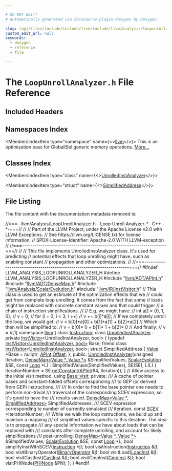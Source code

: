 ```yaml
---

# DO NOT EDIT!
# Automatically generated via docusaurus-plugin-doxygen by Doxygen.

slug: /api/files/include/include/llvm/include/llvm/analysis/loopunrollanalyzer-h
custom_edit_url: null
keywords:
  - doxygen
  - reference
  - file

---
```





# The `LoopUnrollAnalyzer.h` File Reference

<DoxygenPage pluginConfig={pluginConfig}>



## Included Headers

<IncludesList>
<IncludesListItem
  filePath="llvm/ADT/APInt.h"
  permalink="/docs/api/files/include/include/llvm/include/llvm/adt/apint-h"
  isLocal="true" />
<IncludesListItem
  filePath="llvm/ADT/DenseMap.h"
  permalink="/docs/api/files/include/include/llvm/include/llvm/adt/densemap-h"
  isLocal="true" />
<IncludesListItem
  filePath="llvm/Analysis/ScalarEvolution.h"
  permalink="/docs/api/files/include/include/llvm/include/llvm/analysis/scalarevolution-h"
  isLocal="true" />
<IncludesListItem
  filePath="llvm/IR/InstVisitor.h"
  permalink="/docs/api/files/include/include/llvm/include/llvm/ir/instvisitor-h"
  isLocal="true" />
</IncludesList>

## Namespaces Index

<MembersIndex>

<MembersIndexItem
  type="namespace"
  name={<><a href="/docs/api/namespaces/llvm">llvm</a></>}>
This is an optimization pass for GlobalISel generic memory operations. <a href="/docs/api/namespaces/llvm/#details">More...</a>
</MembersIndexItem>

</MembersIndex>

## Classes Index

<MembersIndex>

<MembersIndexItem
  type="class"
  name={<><a href="/docs/api/classes/llvm/unrolledinstanalyzer">UnrolledInstAnalyzer</a></>}>
</MembersIndexItem>

<MembersIndexItem
  type="struct"
  name={<><a href="/docs/api/structs/llvm/unrolledinstanalyzer/simplifiedaddress">SimplifiedAddress</a></>}>
</MembersIndexItem>

</MembersIndex>


## File Listing

The file content with the documentation metadata removed is:

<ProgramListing>

<Link id="l00001" /><CodeLine lineNumber="1"><span class="doxyHighlightComment">//===- llvm/Analysis/LoopUnrollAnalyzer.h - Loop Unroll Analyzer-&#42;- C++ -&#42;-===//</span></CodeLine>
<Link id="l00002" /><CodeLine lineNumber="2"><span class="doxyHighlightComment">//</span></CodeLine>
<Link id="l00003" /><CodeLine lineNumber="3"><span class="doxyHighlightComment">// Part of the LLVM Project, under the Apache License v2.0 with LLVM Exceptions.</span></CodeLine>
<Link id="l00004" /><CodeLine lineNumber="4"><span class="doxyHighlightComment">// See https://llvm.org/LICENSE.txt for license information.</span></CodeLine>
<Link id="l00005" /><CodeLine lineNumber="5"><span class="doxyHighlightComment">// SPDX-License-Identifier: Apache-2.0 WITH LLVM-exception</span></CodeLine>
<Link id="l00006" /><CodeLine lineNumber="6"><span class="doxyHighlightComment">//</span></CodeLine>
<Link id="l00007" /><CodeLine lineNumber="7"><span class="doxyHighlightComment">//===----------------------------------------------------------------------===//</span></CodeLine>
<Link id="l00008" /><CodeLine lineNumber="8"><span class="doxyHighlightComment">//</span></CodeLine>
<Link id="l00009" /><CodeLine lineNumber="9"><span class="doxyHighlightComment">// This file implements UnrolledInstAnalyzer class. It&#39;s used for predicting</span></CodeLine>
<Link id="l00010" /><CodeLine lineNumber="10"><span class="doxyHighlightComment">// potential effects that loop unrolling might have, such as enabling constant</span></CodeLine>
<Link id="l00011" /><CodeLine lineNumber="11"><span class="doxyHighlightComment">// propagation and other optimizations.</span></CodeLine>
<Link id="l00012" /><CodeLine lineNumber="12"><span class="doxyHighlightComment">//</span></CodeLine>
<Link id="l00013" /><CodeLine lineNumber="13"><span class="doxyHighlightComment">//===----------------------------------------------------------------------===//</span></CodeLine>
<Link id="l00014" /><CodeLine lineNumber="14"></CodeLine>
<Link id="l00015" /><CodeLine lineNumber="15"><span class="doxyHighlightPreprocessor">#ifndef LLVM&#95;ANALYSIS&#95;LOOPUNROLLANALYZER&#95;H</span></CodeLine>
<Link id="l00016" /><CodeLine lineNumber="16"><span class="doxyHighlightPreprocessor">#define LLVM&#95;ANALYSIS&#95;LOOPUNROLLANALYZER&#95;H</span></CodeLine>
<Link id="l00017" /><CodeLine lineNumber="17"></CodeLine>
<Link id="l00018" /><CodeLine lineNumber="18"><span class="doxyHighlightPreprocessor">#include &quot;<a href="/docs/api/files/include/include/llvm/include/llvm/adt/apint-h">llvm/ADT/APInt.h</a>&quot;</span></CodeLine>
<Link id="l00019" /><CodeLine lineNumber="19"><span class="doxyHighlightPreprocessor">#include &quot;<a href="/docs/api/files/include/include/llvm/include/llvm/adt/densemap-h">llvm/ADT/DenseMap.h</a>&quot;</span></CodeLine>
<Link id="l00020" /><CodeLine lineNumber="20"><span class="doxyHighlightPreprocessor">#include &quot;<a href="/docs/api/files/include/include/llvm/include/llvm/analysis/scalarevolution-h">llvm/Analysis/ScalarEvolution.h</a>&quot;</span></CodeLine>
<Link id="l00021" /><CodeLine lineNumber="21"><span class="doxyHighlightPreprocessor">#include &quot;<a href="/docs/api/files/include/include/llvm/include/llvm/ir/instvisitor-h">llvm/IR/InstVisitor.h</a>&quot;</span></CodeLine>
<Link id="l00022" /><CodeLine lineNumber="22"></CodeLine>
<Link id="l00023" /><CodeLine lineNumber="23"><span class="doxyHighlightComment">// This class is used to get an estimate of the optimization effects that we</span></CodeLine>
<Link id="l00024" /><CodeLine lineNumber="24"><span class="doxyHighlightComment">// could get from complete loop unrolling. It comes from the fact that some</span></CodeLine>
<Link id="l00025" /><CodeLine lineNumber="25"><span class="doxyHighlightComment">// loads might be replaced with concrete constant values and that could trigger</span></CodeLine>
<Link id="l00026" /><CodeLine lineNumber="26"><span class="doxyHighlightComment">// a chain of instruction simplifications.</span></CodeLine>
<Link id="l00027" /><CodeLine lineNumber="27"><span class="doxyHighlightComment">//</span></CodeLine>
<Link id="l00028" /><CodeLine lineNumber="28"><span class="doxyHighlightComment">// E.g. we might have:</span></CodeLine>
<Link id="l00029" /><CodeLine lineNumber="29"><span class="doxyHighlightComment">//   int a&#91;&#93; = &#123;0, 1, 0&#125;;</span></CodeLine>
<Link id="l00030" /><CodeLine lineNumber="30"><span class="doxyHighlightComment">//   v = 0;</span></CodeLine>
<Link id="l00031" /><CodeLine lineNumber="31"><span class="doxyHighlightComment">//   for (i = 0; i &lt; 3; i ++)</span></CodeLine>
<Link id="l00032" /><CodeLine lineNumber="32"><span class="doxyHighlightComment">//     v += b&#91;i&#93;&#42;a&#91;i&#93;;</span></CodeLine>
<Link id="l00033" /><CodeLine lineNumber="33"><span class="doxyHighlightComment">// If we completely unroll the loop, we would get:</span></CodeLine>
<Link id="l00034" /><CodeLine lineNumber="34"><span class="doxyHighlightComment">//   v = b&#91;0&#93;&#42;a&#91;0&#93; + b&#91;1&#93;&#42;a&#91;1&#93; + b&#91;2&#93;&#42;a&#91;2&#93;</span></CodeLine>
<Link id="l00035" /><CodeLine lineNumber="35"><span class="doxyHighlightComment">// Which then will be simplified to:</span></CodeLine>
<Link id="l00036" /><CodeLine lineNumber="36"><span class="doxyHighlightComment">//   v = b&#91;0&#93;&#42; 0 + b&#91;1&#93;&#42; 1 + b&#91;2&#93;&#42; 0</span></CodeLine>
<Link id="l00037" /><CodeLine lineNumber="37"><span class="doxyHighlightComment">// And finally:</span></CodeLine>
<Link id="l00038" /><CodeLine lineNumber="38"><span class="doxyHighlightComment">//   v = b&#91;1&#93;</span></CodeLine>
<Link id="l00039" /><CodeLine lineNumber="39"><span class="doxyHighlightKeyword">namespace </span><span class="doxyHighlight"><a href="/docs/api/namespaces/llvm">llvm</a> &#123;</span></CodeLine>
<Link id="l00040" /><CodeLine lineNumber="40"><span class="doxyHighlightKeyword">class </span><span class="doxyHighlight"><a href="/docs/api/classes/llvm/instruction">Instruction</a>;</span></CodeLine>
<Link id="l00041" /><CodeLine lineNumber="41"></CodeLine>
<Link id="l00042" /><CodeLine lineNumber="42" lineLink="/docs/api/classes/llvm/unrolledinstanalyzer"><span class="doxyHighlightKeyword">class </span><span class="doxyHighlight"><a href="/docs/api/classes/llvm/unrolledinstanalyzer/#a4ec16ace3e6eb191846d4d859468adcb">UnrolledInstAnalyzer</a> : </span><span class="doxyHighlightKeyword">private</span><span class="doxyHighlight"> <a href="/docs/api/classes/llvm/instvisitor">InstVisitor</a>&lt;UnrolledInstAnalyzer, bool&gt; &#123;</span></CodeLine>
<Link id="l00043" /><CodeLine lineNumber="43" lineLink="/docs/api/classes/llvm/unrolledinstanalyzer/#a174bd1a0288628d5f0ec44db7379cd1f"><span class="doxyHighlight">  </span><span class="doxyHighlightKeyword">typedef</span><span class="doxyHighlight"> <a href="/docs/api/classes/llvm/instvisitor">InstVisitor&lt;UnrolledInstAnalyzer, bool&gt;</a> Base;</span></CodeLine>
<Link id="l00044" /><CodeLine lineNumber="44"><span class="doxyHighlight">  </span><span class="doxyHighlightKeyword">friend</span><span class="doxyHighlight"> </span><span class="doxyHighlightKeyword">class </span><span class="doxyHighlight"><a href="/docs/api/classes/llvm/instvisitor">InstVisitor</a>&lt;<a href="/docs/api/classes/llvm/unrolledinstanalyzer/#a4ec16ace3e6eb191846d4d859468adcb">UnrolledInstAnalyzer</a>, bool&gt;;</span></CodeLine>
<Link id="l00045" /><CodeLine lineNumber="45"><span class="doxyHighlight">  </span><span class="doxyHighlightKeyword">struct </span><span class="doxyHighlight">SimplifiedAddress &#123;</span></CodeLine>
<Link id="l00046" /><CodeLine lineNumber="46"><span class="doxyHighlight">    <a href="/docs/api/classes/llvm/value">Value</a> &#42;Base = </span><span class="doxyHighlightKeyword">nullptr</span><span class="doxyHighlight">;</span></CodeLine>
<Link id="l00047" /><CodeLine lineNumber="47"><span class="doxyHighlight">    <a href="/docs/api/classes/llvm/apint">APInt</a> <a href="/docs/api/namespaces/llvm/#a05f5b9a11bdcc5feba62899f95dcf878a3134224cba2545bc57954d3b072aebb4">Offset</a>;</span></CodeLine>
<Link id="l00048" /><CodeLine lineNumber="48"><span class="doxyHighlight">  &#125;;</span></CodeLine>
<Link id="l00049" /><CodeLine lineNumber="49"></CodeLine>
<Link id="l00050" /><CodeLine lineNumber="50"><span class="doxyHighlightKeyword">public</span><span class="doxyHighlight">:</span></CodeLine>
<Link id="l00051" /><CodeLine lineNumber="51" lineLink="/docs/api/classes/llvm/unrolledinstanalyzer/#a4ec16ace3e6eb191846d4d859468adcb"><span class="doxyHighlight">  <a href="/docs/api/classes/llvm/unrolledinstanalyzer/#a4ec16ace3e6eb191846d4d859468adcb">UnrolledInstAnalyzer</a>(</span><span class="doxyHighlightKeywordType">unsigned</span><span class="doxyHighlight"> Iteration,</span></CodeLine>
<Link id="l00052" /><CodeLine lineNumber="52"><span class="doxyHighlight">                       <a href="/docs/api/classes/llvm/densemap">DenseMap&lt;Value &#42;, Value &#42;&gt;</a> &amp;SimplifiedValues,</span></CodeLine>
<Link id="l00053" /><CodeLine lineNumber="53"><span class="doxyHighlight">                       <a href="/docs/api/classes/llvm/scalarevolution">ScalarEvolution</a> &amp;SE, </span><span class="doxyHighlightKeyword">const</span><span class="doxyHighlight"> <a href="/docs/api/classes/llvm/loop">Loop</a> &#42;L)</span></CodeLine>
<Link id="l00054" /><CodeLine lineNumber="54"><span class="doxyHighlight">      : SimplifiedValues(SimplifiedValues), SE(SE), L(L) &#123;</span></CodeLine>
<Link id="l00055" /><CodeLine lineNumber="55"><span class="doxyHighlight">      IterationNumber = SE.<a href="/docs/api/classes/llvm/scalarevolution/#a2eb94d079d8416118f4aaed865ab05d7">getConstant</a>(<a href="/docs/api/classes/llvm/apint">APInt</a>(64, Iteration));</span></CodeLine>
<Link id="l00056" /><CodeLine lineNumber="56"><span class="doxyHighlight">  &#125;</span></CodeLine>
<Link id="l00057" /><CodeLine lineNumber="57"></CodeLine>
<Link id="l00058" /><CodeLine lineNumber="58"><span class="doxyHighlight">  </span><span class="doxyHighlightComment">// Allow access to the initial visit method.</span></CodeLine>
<Link id="l00059" /><CodeLine lineNumber="59"><span class="doxyHighlight">  </span><span class="doxyHighlightKeyword">using </span><span class="doxyHighlight"><a href="/docs/api/classes/llvm/instvisitor/#a6352e72d11377a9c62f24434ae869bf0">Base::visit</a>;</span></CodeLine>
<Link id="l00060" /><CodeLine lineNumber="60"></CodeLine>
<Link id="l00061" /><CodeLine lineNumber="61"><span class="doxyHighlightKeyword">private</span><span class="doxyHighlight">:</span></CodeLine>
<Link id="l00062" /><CodeLine lineNumber="62"><span class="doxyHighlightComment">  /// A cache of pointer bases and constant-folded offsets corresponding</span></CodeLine>
<Link id="l00063" /><CodeLine lineNumber="63"><span class="doxyHighlightComment">  /// to GEP (or derived from GEP) instructions.</span></CodeLine>
<Link id="l00064" /><CodeLine lineNumber="64"><span class="doxyHighlightComment">  ///</span></CodeLine>
<Link id="l00065" /><CodeLine lineNumber="65"><span class="doxyHighlightComment">  /// In order to find the base pointer one needs to perform non-trivial</span></CodeLine>
<Link id="l00066" /><CodeLine lineNumber="66"><span class="doxyHighlightComment">  /// traversal of the corresponding SCEV expression, so it&#39;s good to have the</span></CodeLine>
<Link id="l00067" /><CodeLine lineNumber="67"><span class="doxyHighlightComment">  /// results saved.</span></CodeLine>
<Link id="l00068" /><CodeLine lineNumber="68"><span class="doxyHighlight">  <a href="/docs/api/classes/llvm/densemap">DenseMap&lt;Value &#42;, SimplifiedAddress&gt;</a> SimplifiedAddresses;</span></CodeLine>
<Link id="l00069" /><CodeLine lineNumber="69"></CodeLine>
<Link id="l00070" /><CodeLine lineNumber="70"><span class="doxyHighlightComment">  /// SCEV expression corresponding to number of currently simulated</span></CodeLine>
<Link id="l00071" /><CodeLine lineNumber="71"><span class="doxyHighlightComment">  /// iteration.</span></CodeLine>
<Link id="l00072" /><CodeLine lineNumber="72"><span class="doxyHighlight">  </span><span class="doxyHighlightKeyword">const</span><span class="doxyHighlight"> <a href="/docs/api/classes/llvm/scev">SCEV</a> &#42;IterationNumber;</span></CodeLine>
<Link id="l00073" /><CodeLine lineNumber="73"></CodeLine>
<Link id="l00074" /><CodeLine lineNumber="74"><span class="doxyHighlightComment">  /// While we walk the loop instructions, we build up and maintain a mapping</span></CodeLine>
<Link id="l00075" /><CodeLine lineNumber="75"><span class="doxyHighlightComment">  /// of simplified values specific to this iteration.  The idea is to propagate</span></CodeLine>
<Link id="l00076" /><CodeLine lineNumber="76"><span class="doxyHighlightComment">  /// any special information we have about loads that can be replaced with</span></CodeLine>
<Link id="l00077" /><CodeLine lineNumber="77"><span class="doxyHighlightComment">  /// constants after complete unrolling, and account for likely simplifications</span></CodeLine>
<Link id="l00078" /><CodeLine lineNumber="78"><span class="doxyHighlightComment">  /// post-unrolling.</span></CodeLine>
<Link id="l00079" /><CodeLine lineNumber="79"><span class="doxyHighlight">  <a href="/docs/api/classes/llvm/densemap">DenseMap&lt;Value &#42;, Value &#42;&gt;</a> &amp;SimplifiedValues;</span></CodeLine>
<Link id="l00080" /><CodeLine lineNumber="80"></CodeLine>
<Link id="l00081" /><CodeLine lineNumber="81"><span class="doxyHighlight">  <a href="/docs/api/classes/llvm/scalarevolution">ScalarEvolution</a> &amp;SE;</span></CodeLine>
<Link id="l00082" /><CodeLine lineNumber="82"><span class="doxyHighlight">  </span><span class="doxyHighlightKeyword">const</span><span class="doxyHighlight"> <a href="/docs/api/classes/llvm/loop">Loop</a> &#42;L;</span></CodeLine>
<Link id="l00083" /><CodeLine lineNumber="83"></CodeLine>
<Link id="l00084" /><CodeLine lineNumber="84"><span class="doxyHighlight">  </span><span class="doxyHighlightKeywordType">bool</span><span class="doxyHighlight"> simplifyInstWithSCEV(<a href="/docs/api/classes/llvm/instruction">Instruction</a> &#42;<a href="/docs/api/files/lib/lib/support/md5-cpp/#ac0eafdc9ee161b71e7af98af736952fd">I</a>);</span></CodeLine>
<Link id="l00085" /><CodeLine lineNumber="85"></CodeLine>
<Link id="l00086" /><CodeLine lineNumber="86"><span class="doxyHighlight">  </span><span class="doxyHighlightKeywordType">bool</span><span class="doxyHighlight"> visitInstruction(<a href="/docs/api/classes/llvm/instruction">Instruction</a> &amp;<a href="/docs/api/files/lib/lib/support/md5-cpp/#ac0eafdc9ee161b71e7af98af736952fd">I</a>);</span></CodeLine>
<Link id="l00087" /><CodeLine lineNumber="87"><span class="doxyHighlight">  </span><span class="doxyHighlightKeywordType">bool</span><span class="doxyHighlight"> visitBinaryOperator(<a href="/docs/api/classes/llvm/binaryoperator">BinaryOperator</a> &amp;<a href="/docs/api/files/lib/lib/support/md5-cpp/#ac0eafdc9ee161b71e7af98af736952fd">I</a>);</span></CodeLine>
<Link id="l00088" /><CodeLine lineNumber="88"><span class="doxyHighlight">  </span><span class="doxyHighlightKeywordType">bool</span><span class="doxyHighlight"> visitLoad(<a href="/docs/api/classes/llvm/loadinst">LoadInst</a> &amp;<a href="/docs/api/files/lib/lib/support/md5-cpp/#ac0eafdc9ee161b71e7af98af736952fd">I</a>);</span></CodeLine>
<Link id="l00089" /><CodeLine lineNumber="89"><span class="doxyHighlight">  </span><span class="doxyHighlightKeywordType">bool</span><span class="doxyHighlight"> visitCastInst(<a href="/docs/api/classes/llvm/castinst">CastInst</a> &amp;<a href="/docs/api/files/lib/lib/support/md5-cpp/#ac0eafdc9ee161b71e7af98af736952fd">I</a>);</span></CodeLine>
<Link id="l00090" /><CodeLine lineNumber="90"><span class="doxyHighlight">  </span><span class="doxyHighlightKeywordType">bool</span><span class="doxyHighlight"> visitCmpInst(<a href="/docs/api/classes/llvm/cmpinst">CmpInst</a> &amp;<a href="/docs/api/files/lib/lib/support/md5-cpp/#ac0eafdc9ee161b71e7af98af736952fd">I</a>);</span></CodeLine>
<Link id="l00091" /><CodeLine lineNumber="91"><span class="doxyHighlight">  </span><span class="doxyHighlightKeywordType">bool</span><span class="doxyHighlight"> visitPHINode(<a href="/docs/api/classes/llvm/phinode">PHINode</a> &amp;PN);</span></CodeLine>
<Link id="l00092" /><CodeLine lineNumber="92"><span class="doxyHighlight">&#125;;</span></CodeLine>
<Link id="l00093" /><CodeLine lineNumber="93"><span class="doxyHighlight">&#125;</span></CodeLine>
<Link id="l00094" /><CodeLine lineNumber="94"><span class="doxyHighlightPreprocessor">#endif</span></CodeLine>

</ProgramListing>


</DoxygenPage>
